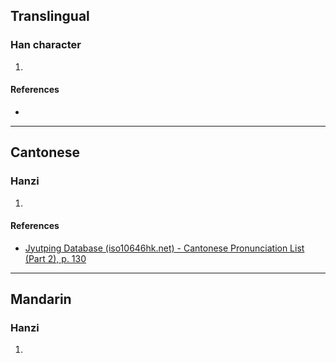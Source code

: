 {{character info/new}}
==Translingual==

===Han character===
{{Han char|rn=75|rad=木|as=10|sn=14|four=47932|canj=DSTV|ids=⿰木展}}

# {{defn|Han|sort=木10}}

====References====
* {{Han ref|kx=0542.230|dkj=15221|dj=0930.300|hdz=21271.030|uh=6990|ud=27024|bh=E25E|bd=57950}}

----

==Cantonese==

===Hanzi===
{{yue-hanzi|jyut=[[zin2]]|y=jin2}}

# {{defn|lang=yue|sort=木10}}

====References====
*[http://www.iso10646hk.net/jp/document/download.jsp Jyutping Database (iso10646hk.net) - Cantonese Pronunciation List (Part 2), p. 130]

----

==Mandarin==

===Hanzi===
{{cmn-hanzi|pin=[[zhǎn]] ([[zhan3]])|wg=chan<sup>3</sup>}}

# {{defn|lang=cmn|sort=木10}}
